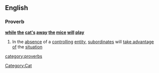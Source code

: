 ==English==
===Proverb===
'''[[while]] [[the]] [[cat's]] [[away]] [[the]] [[mice]] [[will]] [[play]]'''
#In the [[absence]] of a [[controlling]] [[entity]], [[subordinate]]s will [[take advantage of]] the [[situation]]
[[category:proverbs]]
[[Category:Cat]]